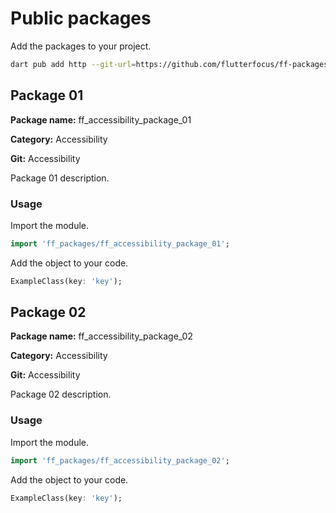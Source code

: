 # Public packages

Add the packages to your project.

```bash
dart pub add http --git-url=https://github.com/flutterfocus/ff-packages--git-ref=main
```

## Package 01

**Package name:** ff_accessibility_package_01

**Category:** Accessibility

**Git:** Accessibility

Package 01 description.

### Usage

Import the module. 
```dart
import 'ff_packages/ff_accessibility_package_01';
```

Add the object to your code.
```dart
ExampleClass(key: 'key');
```

## Package 02

**Package name:** ff_accessibility_package_02

**Category:** Accessibility

**Git:** Accessibility

Package 02 description.

### Usage

Import the module. 
```dart
import 'ff_packages/ff_accessibility_package_02';
```

Add the object to your code.
```dart
ExampleClass(key: 'key');
```
